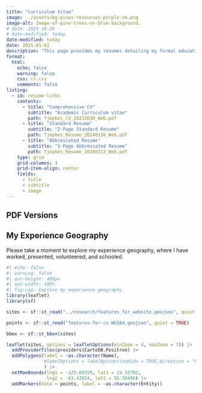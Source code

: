 ```yaml
---
title: "Curriculum Vitae"
image: ../assets/bg-pines-resources-purple-sm.png
image-alt: Image-of-pine-trees-on-blue-background.
# date: 2023-10-30
# date-modified: today
date-modified: today
date: 2021-01-01
description: "This page provides my resumes detailing my formal education, recent professional experience, and professional skillset. Please see my full CV for a comprehensive listing of my experience."
format:
  html:
    echo: false
    warning: false
    css: cv.css
    comments: false
listing: 
  - id: resume-links
    contents:
      - title: "Comprehensive CV"
        subtitle: "Academic Curriculum vitae"
        path: Tjepkes_CV_20231030_Web.pdf
      - title: "Standard Resume"
        subtitle: "2-Page Standard Resume"
        path: Tjepkes_Resume_20240116_Web.pdf
      - title: "Abbreviated Resume"
        subtitle: "1-Page Abbreviated Resume"
        path: Tjepkes_Resume_20240113_Web.pdf
    type: grid
    grid-columns: 3
    grid-item-align: center
    fields:
      - title
      - subtitle
      - image
---
```


## PDF Versions

:::{#resume-links}
:::


## My Experience Geography

Please take a moment to explore my experience geography, where I have worked, presented, volunteered, and schooled.

```r
#| echo: false
#| warning: false
#| out-height: 400px
#| out-width: 100%
#| fig-cap: Explore my experience geography.
library(leaflet)
library(sf)

sites <- sf::st_read("../research/features_for_website.geojson", quiet = TRUE)

points <- sf::st_read("features-for-cv-WGS84.geojson", quiet = TRUE)

bbox <- sf::st_bbox(sites)

leaflet(sites, options = leafletOptions(minZoom = 4, maxZoom = 7)) |> 
  addProviderTiles(providers$CartoDB.Positron) |> 
  addPolygons(label = ~as.character(Name), 
              #labelOptions = labelOptions(noHide = TRUE,direction = "bottom")
              ) |> 
  setMaxBounds(lng1 = -125.69159, lat1 = 24.33702,
               lng2 = -63.43924, lat2 = 55.50496) |> 
  addMarkers(data = points, label = ~as.character(Entity))
```


<!-- ## Formal Education -->

<!-- My post-secondary training and education is situated at the crossroads of **wildlife ecology** and **geography** at both the undergraduate and graduate levels. These areas of specialization resonate with me due to their comprehensive and diverse nature of study, as well as their infusion of technological solutions. -->

<!-- ```{=html} -->
<!-- <div class="resume-container"> -->
<!--         <img class="profile-image" src="https://identity.missouri.edu/wp-content/uploads/2020/08/PrimarySigs-1.jpg" alt="Your Profile Image"> -->
<!--         <div class="resume-item"> -->
<!--             <div class="employer">University of Missouri</div> -->
<!--             <div class="cv-date">2023 - Present</div> -->
<!--             <div class="position">Masters [MA] - Geography</div> -->
<!--             <div class="cv-description"> -->
<!--                 <p>I am currently studying at the University of Missouri in pursuit of my Masters degree in Geography with an emphasis in Geographic Information Systems. My thesis project will combine my interests in ecological science, phenology, climate, and geospatial modeling.</p> -->
<!--             </div> -->
<!--         </div> -->
<!-- </div> -->

<!-- <div class="resume-container"> -->
<!--         <img class="profile-image" src="https://upload.wikimedia.org/wikipedia/en/8/8d/UW-Stevens_Point_Logo.jpg" alt="Your Profile Image"> -->
<!--         <div class="resume-item"> -->
<!--             <div class="employer">University of Wisconsin-Stevens Point</div> -->
<!--             <div class="cv-date">2015 - 2019</div> -->
<!--             <div class="position">Bachelors [BS] - Wildlife Ecology and Management</div> -->
<!--             <div class="cv-description"> -->
<!--                 <p>I earned my undergraduate degree in Wildlife Ecology and Management from the University of Wisconsin-Stevens Point. My minors were completed in Biology and Geographic Information Systems.</p> -->
<!--             </div> -->
<!--         </div> -->
<!-- </div> -->
<!-- ``` -->


<!-- ## Career Experience -->

<!-- My work experience over the last eight years has been in the **ecological sciences** and **conservation GIS fields**. This includes work in the academic, private, and public sectors. -->

<!-- ```{=html} -->
<!-- <div class="resume-container"> -->
<!--         <img class="profile-image" src="https://identity.missouri.edu/wp-content/uploads/2020/08/PrimarySigs-1.jpg" alt="Your Profile Image"> -->
<!--         <div class="resume-item"> -->
<!--             <div class="employer">University of Missouri</div> -->
<!--             <div class="cv-date">2023 - Present</div> -->
<!--             <div class="position">Graduate Teaching Assistant - Geography Dept</div> -->
<!--             <div class="cv-description"> -->
<!--                 <p>Deliver engaging instructional sessions to undergraduate students within discussion segments of a world regional geography course, concentrating on countries across Europe, Latin America, and North America. Duties include syllabus development, assignment evaluation, and overseeing course management system for 50+ students.</p> -->
<!--             </div> -->
<!--         </div> -->
<!-- </div> -->

<!-- <div class="resume-container"> -->
<!--         <img class="profile-image" src="https://pbs.twimg.com/profile_images/1072551094067306501/mSQAHvsw_400x400.jpg" alt="Your Profile Image"> -->
<!--         <div class="resume-item"> -->
<!--             <div class="employer">Missouri Department of Conservation</div> -->
<!--             <div class="cv-date">2022 - 2023</div> -->
<!--             <div class="position">Assistant Wildlife Diversity Coordinator - Wildlife Diversity Program</div> -->
<!--             <div class="cv-description"> -->
<!--                 <p>Collaborated with an inter-branch leadership team to implement the Missouri Bat Habitat Conservation Plan, serving as a technical lead for data reporting. Summarized large tabular datasets, analyzed spatial data from multiple enterprise geodatabases, and prepared data visualizations and summaries in RStudio and ArcGIS Pro for inclusion in federally mandated reports on statewide habitat management and bat monitoring.</p> -->
<!--             </div> -->
<!--         </div> -->
<!-- </div> -->

<!-- <div class="resume-container"> -->
<!--         <img class="profile-image" src="https://pbs.twimg.com/profile_images/1072551094067306501/mSQAHvsw_400x400.jpg" alt="Your Profile Image"> -->
<!--         <div class="resume-item"> -->
<!--             <div class="employer">Missouri Department of Conservation</div> -->
<!--             <div class="cv-date">2022 - 2022</div> -->
<!--             <div class="position">Wildlife Biologist - Furbearer Program</div> -->
<!--             <div class="cv-description"> -->
<!--                 <p>Served in a technical role for a statewide furbearer program, contributing to large portions of the research and management of furbearing species in Missouri. Managed large-scale data sets of furbearer harvest records, public observations, and other data into multi-dimensional relational databases, utilizing GIS mapping and programmatic software. Generated and presented informative population summaries, data visualizations, and other data-driven reports for internal and external stakeholders.</p> -->
<!--             </div> -->
<!--         </div> -->
<!-- </div> -->

<!-- <div class="resume-container"> -->
<!--         <img class="profile-image" src="https://pbs.twimg.com/profile_images/1072551094067306501/mSQAHvsw_400x400.jpg" alt="Your Profile Image"> -->
<!--         <div class="resume-item"> -->
<!--             <div class="employer">Missouri Department of Conservation</div> -->
<!--             <div class="cv-date">2020 - 2022</div> -->
<!--             <div class="position">Assistant Natural History Biologist - Black Bear Program</div> -->
<!--             <div class="cv-description"> -->
<!--                 <p>Led field and technical operations for a statewide black bear research and management program. Coordinated the monitoring of tagged black bears via ground and aerial telemetry, satellite web services, and physical capture of individuals while utilizing mobile GIS solutions for navigation and data collection. Developed and maintained black bear observation and biological databases using desktop GIS software and relational databases, ensuring the continuity of data integrity.</p> -->
<!--             </div> -->
<!--         </div> -->
<!-- </div> -->
<!-- ``` -->

<!-- ## Techincal Proficiencies -->

<!-- My entire career has emphasized the use of technologies to organize, create, and present. I enjoy learning new skills and languages during personal and professional projects, making a point to try new workflows when I can. -->

<!-- ```{=html} -->
<!-- <div class="resume-container"> -->
<!--         <img class="profile-image" src="../assets/img-geospatial-cover.webp" alt="Your Profile Image"> -->
<!--         <div class="resume-item"> -->
<!--             <div class="employer">GIS & Cartography</div> -->
<!--             <div class="position"></div> -->
<!--             <div class="cv-description"> -->
<!--                 <p>Spatial data creation, management, and analysis using desktop, web, and mobile GIS software. Static and dynamic cartographic design using QGIS and ArcGIS mapping software. Geoprocessing workflows in ArcGIS ModelBuilder and Jupyter Notebooks.</p> -->
<!--             </div> -->
<!--         </div> -->
<!-- </div> -->

<!-- <div class="resume-container"> -->
<!--         <img class="profile-image" src="../assets/img-computer.png" alt="Your Profile Image"> -->
<!--         <div class="resume-item"> -->
<!--             <div class="employer">Research & Reporting</div> -->
<!--             <div class="position"></div> -->
<!--             <div class="cv-description"> -->
<!--                 <p>Data entry, management, and analysis using Program R, Microsoft Excel, Access, and SQL Server. Reproducible report design and development in Microsoft Word, R Markdown, and Quarto. Knowledge of scientific methods and research project development.</p> -->
<!--             </div> -->
<!--         </div> -->
<!-- </div> -->

<!-- <div class="resume-container"> -->
<!--         <img class="profile-image" src="../assets/img-data-viz.jpg" alt="Your Profile Image"> -->
<!--         <div class="resume-item"> -->
<!--             <div class="employer">Design & Visualization</div> -->
<!--             <div class="position"></div> -->
<!--             <div class="cv-description"> -->
<!--                 <p>Front-end web development with HTML/CSS. Version control using git/GitHub. Proficient in data visualization for technical and creative projects using common R packages and Python libraries.</p> -->
<!--             </div> -->
<!--         </div> -->
<!-- </div> -->


<!-- ``` -->